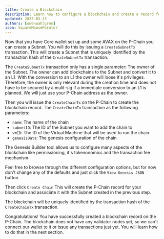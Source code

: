 ```yaml
---
title: Create a Blockchain
description: Learn how to configure a blockchain and create a record for it on the P-Chain by issuing a CreateChainTx transaction using the Builder Tooling.
updated: 2025-03-13
authors: [owenwahlgren]
icon: SquareMousePointer
---
```


Now that you have Core wallet set up and some AVAX on the P-Chain you can create a Subnet. You will
do this by issuing a `CreateSubnetTx` transaction. This will create a Subnet that is uniquely
identified by the transaction hash of the `CreateSubnetTx` transaction.

The `CreateSubnetTx` transaction only has a single parameter: The owner of the Subnet. The owner can
add blockchains to the Subnet and convert it to an L1. With the conversion to an L1 the owner will loose it's
privileges. Therefore, the owner is only relevant during the creation time and does not have to be
secured by a mulit-sig if a immediate conversion to an L1 is planned. We will just use your P-Chain
address as the owner.

Then you will issue the `CreateChainTx` on the P-Chain to create the blockchain record. The
`CreateChainTx` transaction as the following parameters:

- `name`: The name of the chain
- `subnetID`: The ID of the Subnet you want to add the chain to
- `vmID`: The ID of the Virtual Machine that will be used to run the chain.
- `genesisData`: The genesis configuration of the chain

The Genesis Builder tool allows us to configure many aspects of the blockchain like permissioning,
it's tokenonomics and the transaction fee mechanism. 

Feel free to browse through the different configuration options, but for now don't change any of the
defaults and just click the `View Genesis JSON` button.

Then click `Create Chain` This will create the P-Chain record for your blockchain and associate it
with the Subnet created in the previous step. 

The blockchain will be uniquely identified by the transaction hash of the `CreateChainTx` transaction.

<ToolboxMdxWrapper walletMode="c-chain">
    <CreateChain embedMode={true} />
</ToolboxMdxWrapper>

Congratulations! You have successfully created a blockchain record on the P-Chain. The blockchain does not
have any validator nodes yet, so we can't connect our wallet to it or issue any transactions just
yet. You will learn how to do that in the next section.

